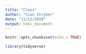 ```yaml
---
title: "Class"
author: "Cian Stryker"
date: "11/12/2019"
output: html_document
---
```


```r
knitr::opts_chunk$set(echo = TRUE)

library(tidyverse)
```

```r

```

